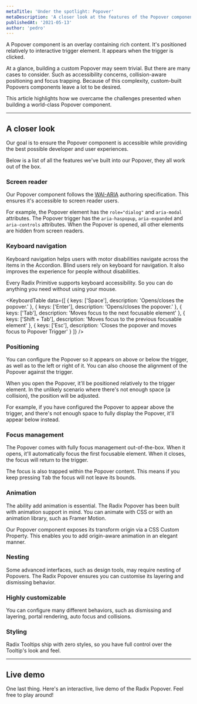```yaml
---
metaTitle: 'Under the spotlight: Popover'
metaDescription: 'A closer look at the features of the Popover component.'
publishedAt: '2021-05-13'
author: 'pedro'
---
```


A Popover component is an overlay containing rich content. It's positioned relatively to interactive trigger element. It appears when the trigger is clicked.

At a glance, building a custom Popover may seem trivial. But there are many cases to consider. Such as accessibility concerns, collision-aware positioning and focus trapping. Because of this complexity, custom-built Popovers components leave a lot to be desired.

This article highlights how we overcame the challenges presented when building a world-class Popover component.

---

## A closer look

Our goal is to ensure the Popover component is accessible while providing the best possible developer and user experiences.

Below is a list of all the features we've built into our Popover, they all work out of the box.

### Screen reader

Our Popover component follows the [WAI-ARIA](https://www.w3.org/WAI/ARIA/apg/patterns/dialogmodal) authoring specification. This ensures it's accessible to screen reader users.

For example, the Popover element has the `role="dialog"` and `aria-modal` attributes. The Popover trigger has the `aria-haspopup`, `aria-expanded` and `aria-controls` attributes.
When the Popover is opened, all other elements are hidden from screen readers.

<VideoPlaceholder />

### Keyboard navigation

Keyboard navigation helps users with motor disabilities navigate across the items in the Accordion. Blind users rely on keyboard for navigation. It also improves the experience for people without disabilities.

Every Radix Primitive supports keyboard accessibility. So you can do anything you need without using your mouse.

<KeyboardTable
	data={[
		{
			keys: ['Space'],
			description: 'Opens/closes the popover.'
		},
		{
			keys: ['Enter'],
			description: 'Opens/closes the popover.'
		},
		{
			keys: ['Tab'],
			description: 'Moves focus to the next focusable element'
		},
		{
			keys: ['Shift + Tab'],
			description: 'Moves focus to the previous focusable element'
		},
		{
			keys: ['Esc'],
			description: 'Closes the popover and moves focus to Popover Trigger'
		}
	]}
/>

<VideoPlaceholder />

### Positioning

You can configure the Popover so it appears on above or below the trigger, as well as to the left or right of it. You can also choose the alignment of the Popover against the trigger.

When you open the Popover, it'll be positioned relatively to the trigger element. In the unlikely scenario where there's not enough space (a collision), the position will be adjusted.

For example, if you have configured the Popover to appear above the trigger, and there's not enough space to fully display the Popover, it'll appear below instead.

<VideoPlaceholder />

### Focus management

The Popover comes with fully focus management out-of-the-box. When it opens, it'll automatically focus the first focusable element. When it closes, the focus will return to the trigger.

The focus is also trapped within the Popover content. This means if you keep pressing <Kbd>Tab</Kbd> the focus will not leave its bounds.

### Animation

The ability add animation is essential. The Radix Popover has been built with animation support in mind. You can animate with CSS or with an animation library, such as Framer Motion.

Our Popover component exposes its transform origin via a CSS Custom Property. This enables you to add origin-aware animation in an elegant manner.

<VideoPlaceholder />

### Nesting

Some advanced interfaces, such as design tools, may require nesting of Popovers. The Radix Popover ensures you can customise its layering and dismissing behavior.

### Highly customizable

You can configure many different behaviors, such as dismissing and layering, portal rendering, auto focus and collisions.

### Styling

Radix Tooltips ship with zero styles, so you have full control over the Tooltip's look and feel.

---

## Live demo

One last thing. Here's an interactive, live demo of the Radix Popover. Feel free to play around!
